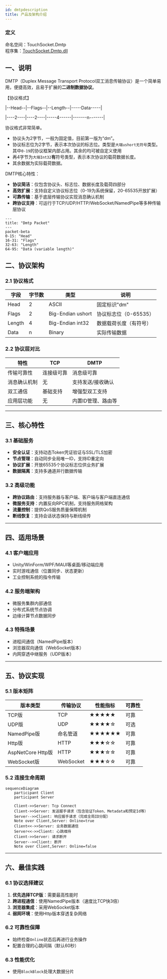 ```yaml
---
id: dmtpdescription
title: 产品及架构介绍
---
```


### 定义

命名空间：TouchSocket.Dmtp <br/>
程序集：[TouchSocket.Dmtp.dll](https://www.nuget.org/packages/TouchSocket.Dmtp)


## 一、说明

DMTP（Duplex Message Transport Protocol双工消息传输协议）是一个简单易用，便捷高效，且易于扩展的**二进制数据协议**。

<BilibiliCard title="Dmtp协议及应用场景详解" link="https://www.bilibili.com/cheese/play/ep1616806" isPro="true"/>

【协议格式】

|--Head--|--Flags--|--Length--|-----Data-----|

|----2----|----2----|-----4------|-------n-------|

协议格式非常简单。

- 协议头为2字节，一般为固定值，目前第一版为“dm”。
- 协议标志位为2字节，表示本次协议的标志位。类型是`大端ushort无符号`类型。其中`0-19`的协议框架内部占用。其余的均可被自定义使用
- 再4字节为`大端Int32`**有**符号类型，表示本次协议的载荷数据长度。
- 其余数据为实际载荷数据。

DMTP核心特性：

- **协议简洁**：仅包含协议头、标志位、数据长度及载荷四部分
- **高效扩展**：支持自定义协议标志位（0-19为系统保留，20-65535开放扩展）
- **可靠传输**：基于底层传输协议实现消息确认机制
- **跨协议支持**：可运行于TCP/UDP/HTTP/WebSocket/NamedPipe等多种传输层协议

```mermaid
---
title: "Dmtp Packet"
---
packet-beta
0-15: "Head"
16-31: "Flags"
32-63: "Length"
64-95: "Data (variable length)"

```

## 二、协议架构

### 2.1 协议格式

| 字段        | 字节数 | 类型             | 说明                          |
|-------------|--------|------------------|-------------------------------|
| Head        | 2      | ASCII            | 固定标识"dm"                 |
| Flags       | 2      | Big-Endian ushort| 协议标志位（0-65535）         |
| Length      | 4      | Big-Endian int32 | 数据载荷长度（有符号）        |
| Data        | n      | Binary           | 实际传输数据                  |

### 2.2 协议层对比

| 特性                | TCP               | DMTP               |
|---------------------|-------------------|--------------------|
| 传输可靠性          | 连接级可靠        | 消息级可靠         |
| 消息确认机制        | 无                | 支持发送/接收确认  |
| 双工通信            | 基础支持          | 增强型双工支持     |
| 应用层功能          | 无                | 内置ID管理、路由等 |

---

## 三、核心特性

### 3.1 基础服务

- **安全认证**：支持动态Token凭证验证与SSL/TLS加密
- **节点管理**：自动同步全局唯一ID，支持ID重定向
- **协议扩展**：开放65535个协议标志位供业务扩展
- **数据隔离**：支持多通道并行数据传输

### 3.2 高级功能

- **跨协议路由**：支持服务器与客户端、客户端与客户端直连通信
- **微服务支持**：内置反向RPC机制，支持服务网格架构
- **流量控制**：提供QoS服务质量保障机制
- **断线恢复**：支持会话状态保持与断线续传

---

## 四、适用场景

### 4.1 客户端应用

- Unity/WinForm/WPF/MAUI等桌面/移动端应用
- 实时游戏通信（位置同步、状态更新）
- 工业控制系统的指令传输

### 4.2 服务端架构

- 微服务集群内部通信
- 分布式系统节点协调
- 边缘计算节点数据同步

### 4.3 特殊场景

- 进程间通信（NamedPipe版本）
- 浏览器双向通信（WebSocket版本）
- 内网穿透中继服务（UDP版本）

---

## 五、协议实现

### 5.1 版本矩阵

| 版本类型         | 传输协议   | 性能指标 | 可靠性 |
|------------------|------------|----------|--------|
| TCP版           | TCP        | ★★★★★    | 可靠   |
| UDP版           | UDP        | ★★★★☆    | 可选   |
| NamedPipe版 <Pro/>      | 命名管道   | ★★★★★★   | 可靠   |
| Http版          | HTTP       | ★★★☆☆    | 可靠   |
| AspNetCore Http版   <Pro/>      | HTTP       | ★★★☆☆    | 可靠   |
| WebSocket版     | WebSocket  | ★★★☆☆    | 可靠   |

### 5.2 连接生命周期 

```mermaid
sequenceDiagram
    participant Client
    participant Server
    
    Client->>Server: Tcp Connect
    Client->>Server: 发送握手请求（包含验证Token、Metadata和预定Id等）
    Server-->>Client: 响应握手请求（完成全局ID分配）
    Note over Client,Server: Online=true
    Client<<->>Server: 业务数据通信
    Server<<->>Client: 心跳维持
    Client->>Server: 请求断开
    Server-->>Client: 断开
    Note over Client,Server: Online=false
```

---

## 六、最佳实践

### 6.1 协议选择建议

1. **优先选择TCP版**：需要最高性能时
2. **跨进程通信**：使用NamedPipe版本（速度比TCP快3倍）
3. **浏览器集成**：采用WebSocket版本
4. **弱网环境**：使用Http版本穿透复杂网络

### 6.2 可靠性保障

- 始终检查`Online`状态后再进行业务操作
- 配置合理的心跳间隔（默认60秒）

### 6.3 性能优化

- 使用`BlockBlock`处理大数据分片
